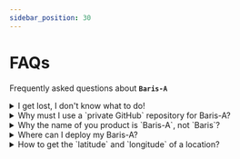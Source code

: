```yaml
---
sidebar_position: 30
---
```



# FAQs

Frequently asked questions about **`Baris-A`**

<details>
<summary>I get lost, I don't know what to do!</summary>

Great to see you here! We can summarize all activities related to Baris-A as below:

1. You [purchased Baris-A](https://store.chasoft.net/l/baris-a-serverless-template-for-personal-website) 😘😍
2. You [set up local development environment](./installation.md)
3. You [update the configuration](./configuration.md) of the application 🔥 *(you would come back to this step to do updating your site's settings to fit your requirements and/or requirements)*.
4. You take a look at [Baris-A' files structure](../advanced-guides/files-structure.mdx)
5. You read all articles in [guides section](../../baris-a/guides)
6. You start experimenting to update Baris-A locally 🔥 *(this would take a lot of time or if you want to avoid spending your time, then, contact me to spend your money 😅)*
7. When you have any questions, try to find in our [documentation](../../baris-a), or ask me via [email](mailto:support@chasoft.net). Or if you need the highest support priority, you can check my subscription package [Telegram Support Channel for Baris-A](https://store.chasoft.net/l/telegram-support-channel-for-ari) which will allows you to ask for support via Telegram.
8. Finally, you [deploy your website to Cloudflare](../guides/deployment.md) ✈🎉.

I know that you would need many efforts. That's why we say *"**build** your website"*. When everything is well done. You need to update your website regularly and build your great online presence to support your business 💯 or personal interests 💯.

Updating Baris-A is much more simple.

1. Open Visual Studio Code
2. Do the update: add new blog post, or new portfolio article, or new announcements, or new notes, or new updates.
3. Run `npm run dev` to preview your changes locally.
4. Go to `Source Control` panel *(Ctrl+Shift+G)* > for changes files, select all and choose `Stage changes` from popup menu > write some notes > Click `Commit` button to commit changes to local repository> Click `Sync Changes` button to upload changes to GitHub.

That's all. When you **sync changes** to GitHub, Cloudflare Pages will automatically deploy your changes. Basically, you will need to deal with updating Baris-A and commit to GitHub. The deployment is automatic 😎⚡.

</details>

<details>
<summary>Why must I use a `private GitHub` repository for Baris-A?</summary>

**Baris-A is not an open-source software**. So, please kindly keep your GitHub repository be `private`, or your repository would be taken down by the [DCMA policy](https://en.wikipedia.org/wiki/Defense_Contract_Management_Agency) and your license would be rejected.

</details>

<details>
<summary>Why the name of you product is `Baris-A`, not `Baris`?</summary>

Baris is a series of serverless template. The very first item is `Baris-A` for Personal Website! I will publish a lot of template for all your needs soon.

They would be: `Baris-B`, `Baris-C`, `Baris-D`, `Baris-H`,...

</details>

<details>
<summary>Where can I deploy my Baris-A?</summary>

**Baris-A** could be ported to run on any serverless platform _(thanks to [Remix Web Framework](https://remix.run/))_ such as:

* AWS
* Cloudflare worker
* FlyIo
* Netlify
* Vercel
* Any Express server

but for the very first version of **Baris-A** _(1.x)_, we only support to deploy to **`Cloudflare Pages`**. The reason is that **Baris-A** (1.x) focus on `standalone spirit` and `affordable spirit`. You would have a beautifyl Serverless Personal Website for `FREE` when deploy to `Cloudflare Pages`

In my experience, Cloudflare Pages is the best provider for such application as Baris-A.

</details>

<details>
<summary>How to get the `latitude` and `longitude` of a location?</summary>

To mark the location on [the map](../guides/content-blocks.mdx#map), you must provide a `latitude` and `longitude` numbers.

You can use Google Map and, select a location on the map and you will have the anchor

<BrowserWindow
  url={
    <span>
      .../Clarke+Quay/@
      <span style={{ fontWeight: "bold", color: "red" }}>1.29105,103.8439817</span>
      ,
      <span style={{ fontWeight: "bold", color: "blue" }}>17</span>
      z/data=!3m1!5s0x31...
    </span>
  }
>

<div style={{textAlign: 'center'}}>

![How to get map location component](../guides/img/how-to-get-map-location.webp)

</div>

</BrowserWindow>

```
  anchor = [1.29105, 103.8439817]
  zoom = 17
```


</details>